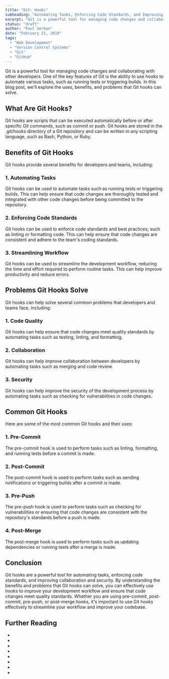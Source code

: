 ```yaml
---
title: "Git: Hooks"
subheading: "Automating Tasks, Enforcing Code Standards, and Improving Collaboration and Security"
excerpt: "Git is a powerful tool for managing code changes and collaborating with other developers. One of the key features of Git is the ability to use hooks to automate various tasks, such as running tests or triggering builds. In this blog post, we'll explore the uses, benefits, and problems that Git hooks can solve."
status: "draft"
author: "Paul Serban"
date: "February 21, 2019"
tags:
  - "Web Development"
  - "Version Control Systems"
  - "Git"
  - "GitHub"
---
```

Git is a powerful tool for managing code changes and collaborating with other developers. One of the key features of Git is the ability to use hooks to automate various tasks, such as running tests or triggering builds. In this blog post, we'll explore the uses, benefits, and problems that Git hooks can solve.

## What Are Git Hooks?
Git hooks are scripts that can be executed automatically before or after specific Git commands, such as commit or push. Git hooks are stored in the .git/hooks directory of a Git repository and can be written in any scripting language, such as Bash, Python, or Ruby.

## Benefits of Git Hooks
Git hooks provide several benefits for developers and teams, including:

### 1. Automating Tasks
Git hooks can be used to automate tasks such as running tests or triggering builds. This can help ensure that code changes are thoroughly tested and integrated with other code changes before being committed to the repository.

### 2. Enforcing Code Standards
Git hooks can be used to enforce code standards and best practices, such as linting or formatting code. This can help ensure that code changes are consistent and adhere to the team's coding standards.

### 3. Streamlining Workflow
Git hooks can be used to streamline the development workflow, reducing the time and effort required to perform routine tasks. This can help improve productivity and reduce errors.

## Problems Git Hooks Solve
Git hooks can help solve several common problems that developers and teams face, including:

### 1. Code Quality
Git hooks can help ensure that code changes meet quality standards by automating tasks such as testing, linting, and formatting.

### 2. Collaboration
Git hooks can help improve collaboration between developers by automating tasks such as merging and code review.

### 3. Security
Git hooks can help improve the security of the development process by automating tasks such as checking for vulnerabilities in code changes.

## Common Git Hooks
Here are some of the most common Git hooks and their uses:

### 1. Pre-Commit
The pre-commit hook is used to perform tasks such as linting, formatting, and running tests before a commit is made.

### 2. Post-Commit
The post-commit hook is used to perform tasks such as sending notifications or triggering builds after a commit is made.

### 3. Pre-Push
The pre-push hook is used to perform tasks such as checking for vulnerabilities or ensuring that code changes are consistent with the repository's standards before a push is made.

### 4. Post-Merge
The post-merge hook is used to perform tasks such as updating dependencies or running tests after a merge is made.

## Conclusion
Git hooks are a powerful tool for automating tasks, enforcing code standards, and improving collaboration and security. By understanding the benefits and problems that Git hooks can solve, you can effectively use hooks to improve your development workflow and ensure that code changes meet quality standards. Whether you are using pre-commit, post-commit, pre-push, or post-merge hooks, it's important to use Git hooks effectively to streamline your workflow and improve your codebase.


## Further Reading
- <Link href="/blog/posts/distributed-control-systems-the-modern-standard-for-software-development" label={`Distributed Version Control Systems: The Modern Standard for Software Development`} isInternal={true} />
- <Link href="/blog/posts/git-an-introduction" label={`Git: An Introduction`} isInternal={true} />
- <Link href="/blog/posts/git-basic-concepts" label={`Git: Basic Concepts`} isInternal={true} />
- <Link href="/blog/posts/git-essentials-commands-for-effecient-version-control" label={`Mastering Git: Essential Commands for Efficient Version Control`} isInternal={true} />
- <Link href="/blog/posts/understanding-git-branching-models-a-guide-for-developers" label={`Understanding Git Branching Models: A Guide for Developers`} isInternal={true} />
- <Link href="/blog/posts/gitflow-branching-model-pros-and-cons" label={`Gitflow: Pros and Cons`} isInternal={true} />
- <Link href="/blog/posts/git-branches-cloning-merging" label={`Git: Cloning, Branches and Merging`} isInternal={true} />
- <Link href="/blog/posts/git-branching-strategies-patterns-paaractices-and-collaboration-workflows" label={`A Comprehensive Guide to Git Branching Strategies and Collaboration Workflows`} isInternal={true} />